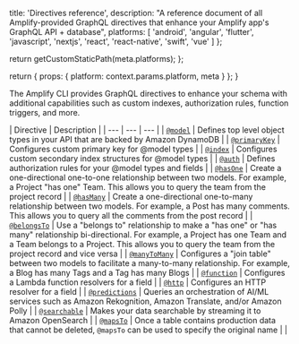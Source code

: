 
  title: 'Directives reference',
  description:
    "A reference document of all Amplify-provided GraphQL directives that enhance your Amplify app's GraphQL API + database",
  platforms: [
    'android',
    'angular',
    'flutter',
    'javascript',
    'nextjs',
    'react',
    'react-native',
    'swift',
    'vue'
  ]
};

  return getCustomStaticPath(meta.platforms);
};

  return {
    props: {
      platform: context.params.platform,
      meta
    }
  };
}

The Amplify CLI provides GraphQL directives to enhance your schema with additional capabilities such as custom indexes, authorization rules, function triggers, and more.

| Directive | Description |
| --- | --- | --- |
| [`@model`](/cli/graphql/data-modeling) | Defines top level object types in your API that are backed by Amazon DynamoDB |
| [`@primaryKey`](/cli/graphql/data-modeling/#configure-a-primary-key) | Configures custom primary key for @model types |
| [`@index`](/cli/graphql/data-modeling/#configure-a-secondary-index) | Configures custom secondary index structures for @model types |
| [`@auth`](/cli/graphql/authorization-rules/) | Defines authorization rules for your @model types and fields |
| [`@hasOne`](/cli/graphql/data-modeling/#has-one-relationship) | Create a one-directional one-to-one relationship between two models. For example, a Project "has one" Team. This allows you to query the team from the project record |
| [`@hasMany`](/cli/graphql/data-modeling/#has-many-relationship) | Create a one-directional one-to-many relationship between two models. For example, a Post has many comments. This allows you to query all the comments from the post record |
| [`@belongsTo`](/cli/graphql/data-modeling/#belongs-to-relationship) | Use a "belongs to" relationship to make a "has one" or "has many" relationship bi-directional. For example, a Project has one Team and a Team belongs to a Project. This allows you to query the team from the project record and vice versa |
| [`@manyToMany`](/cli/graphql/data-modeling/#many-to-many-relationship) | Configures a "join table" between two models to facilitate a many-to-many relationship. For example, a Blog has many Tags and a Tag has many Blogs |
| [`@function`](/cli/graphql/custom-business-logic/#lambda-function-resolver) | Configures a Lambda function resolvers for a field |
| [`@http`](/cli/graphql/custom-business-logic/#http-resolver) | Configures an HTTP resolver for a field |
| [`@predictions`](/cli/graphql/connect-to-machine-learning-services/) | Queries an orchestration of AI/ML services such as Amazon Rekognition, Amazon Translate, and/or Amazon Polly |
| [`@searchable`](/cli/graphql/search-and-result-aggregations/) | Makes your data searchable by streaming it to Amazon OpenSearch |
| [`@mapsTo`](/cli/graphql/schema-evolution/) | Once a table contains production data that cannot be deleted, `@mapsTo` can be used to specify the original name |  |
